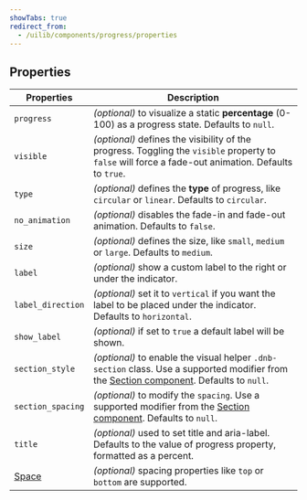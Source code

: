 ```yaml
---
showTabs: true
redirect_from:
  - /uilib/components/progress/properties
---
```


## Properties

| Properties                                  | Description                                                                                                                                                                     |
| ------------------------------------------- | ------------------------------------------------------------------------------------------------------------------------------------------------------------------------------- |
| `progress`                                  | _(optional)_ to visualize a static **percentage** (0-100) as a progress state. Defaults to `null`.                                                                              |
| `visible`                                   | _(optional)_ defines the visibility of the progress. Toggling the `visible` property to `false` will force a fade-out animation. Defaults to `true`.                            |
| `type`                                      | _(optional)_ defines the **type** of progress, like `circular` or `linear`. Defaults to `circular`.                                                                             |
| `no_animation`                              | _(optional)_ disables the fade-in and fade-out animation. Defaults to `false`.                                                                                                  |
| `size`                                      | _(optional)_ defines the size, like `small`, `medium` or `large`. Defaults to `medium`.                                                                                         |
| `label`                                     | _(optional)_ show a custom label to the right or under the indicator.                                                                                                           |
| `label_direction`                           | _(optional)_ set it to `vertical` if you want the label to be placed under the indicator. Defaults to `horizontal`.                                                             |
| `show_label`                                | _(optional)_ if set to `true` a default label will be shown.                                                                                                                    |
| `section_style`                             | _(optional)_ to enable the visual helper `.dnb-section` class. Use a supported modifier from the [Section component](/uilib/components/section/properties). Defaults to `null`. |
| `section_spacing`                           | _(optional)_ to modify the `spacing`. Use a supported modifier from the [Section component](/uilib/components/section/properties). Defaults to `null`.                          |
| `title`                                     | _(optional)_ used to set title and aria-label. Defaults to the value of progress property, formatted as a percent.                                                              |
| [Space](/uilib/components/space/properties) | _(optional)_ spacing properties like `top` or `bottom` are supported.                                                                                                           |
